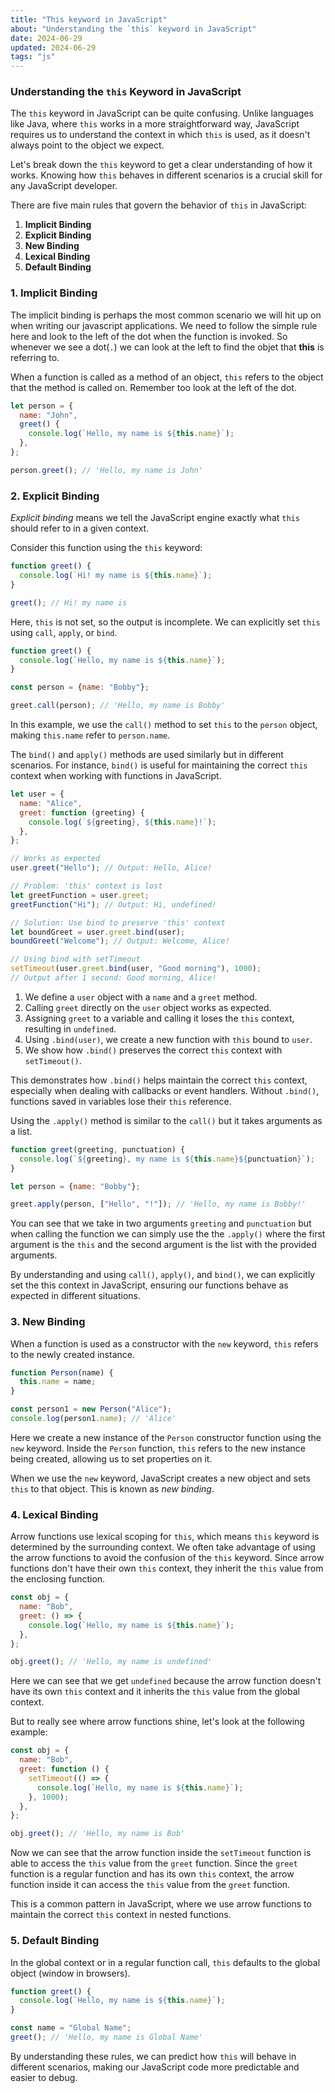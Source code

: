 ```yaml
---
title: "This keyword in JavaScript"
about: "Understanding the `this` keyword in JavaScript"
date: 2024-06-29
updated: 2024-06-29
tags: "js"
---
```


### Understanding the `this` Keyword in JavaScript

The `this` keyword in JavaScript can be quite confusing. Unlike languages like Java, where `this` works in a more straightforward way, JavaScript requires us to understand the context in which `this` is used, as it doesn't always point to the object we expect.

Let's break down the `this` keyword to get a clear understanding of how it works. Knowing how `this` behaves in different scenarios is a crucial skill for any JavaScript developer.

There are five main rules that govern the behavior of `this` in JavaScript:

1. **Implicit Binding**
2. **Explicit Binding**
3. **New Binding**
4. **Lexical Binding**
5. **Default Binding**

### 1. Implicit Binding

The implicit binding is perhaps the most common scenario we will hit up on when writing our javascript applications.
We need to follow the simple rule here and look to the left of the dot when the function is invoked.
So whenever we see a dot(`.`) we can look at the left to find the objet that **this** is referring to.

When a function is called as a method of an object, `this` refers to the object that the method is called on. Remember too look at the left of the dot.

```javascript
let person = {
  name: "John",
  greet() {
    console.log(`Hello, my name is ${this.name}`);
  },
};

person.greet(); // 'Hello, my name is John'
```

### 2. Explicit Binding

_Explicit binding_ means we tell the JavaScript engine exactly what `this` should refer to in a given context.

Consider this function using the `this` keyword:

```js
function greet() {
  console.log(`Hi! my name is ${this.name}`);
}

greet(); // Hi! my name is
```

Here, `this` is not set, so the output is incomplete. We can explicitly set `this` using `call`, `apply`, or `bind`.

```javascript
function greet() {
  console.log(`Hello, my name is ${this.name}`);
}

const person = {name: "Bobby"};

greet.call(person); // 'Hello, my name is Bobby'
```

In this example, we use the `call()` method to set `this` to the `person` object, making `this.name` refer to `person.name`.

The `bind()` and `apply()` methods are used similarly but in different scenarios. For instance, `bind()` is useful for maintaining the correct `this` context when working with functions in JavaScript.

```javascript
let user = {
  name: "Alice",
  greet: function (greeting) {
    console.log(`${greeting}, ${this.name}!`);
  },
};

// Works as expected
user.greet("Hello"); // Output: Hello, Alice!

// Problem: 'this' context is lost
let greetFunction = user.greet;
greetFunction("Hi"); // Output: Hi, undefined!

// Solution: Use bind to preserve 'this' context
let boundGreet = user.greet.bind(user);
boundGreet("Welcome"); // Output: Welcome, Alice!

// Using bind with setTimeout
setTimeout(user.greet.bind(user, "Good morning"), 1000);
// Output after 1 second: Good morning, Alice!
```

1. We define a `user` object with a `name` and a `greet` method.
2. Calling `greet` directly on the `user` object works as expected.
3. Assigning `greet` to a variable and calling it loses the `this` context, resulting in `undefined`.
4. Using `.bind(user)`, we create a new function with `this` bound to `user`.
5. We show how `.bind()` preserves the correct `this` context with `setTimeout()`.

This demonstrates how `.bind()` helps maintain the correct `this` context, especially when dealing with callbacks or event handlers. Without `.bind()`, functions saved in variables lose their `this` reference.

Using the `.apply()` method is similar to the `call()` but it takes arguments as a list.

```js
function greet(greeting, punctuation) {
  console.log(`${greeting}, my name is ${this.name}${punctuation}`);
}

let person = {name: "Bobby"};

greet.apply(person, ["Hello", "!"]); // 'Hello, my name is Bobby!'
```

You can see that we take in two arguments `greeting` and `punctuation` but when calling the function we can simply use the the `.apply()` where the first argument is the `this` and the second argument is the list with the provided arguments.

By understanding and using `call()`, `apply()`, and `bind()`, we can explicitly set the this context in JavaScript, ensuring our functions behave as expected in different situations.

### 3. New Binding

When a function is used as a constructor with the `new` keyword, `this` refers to the newly created instance.

```javascript
function Person(name) {
  this.name = name;
}

const person1 = new Person("Alice");
console.log(person1.name); // 'Alice'
```

Here we create a new instance of the `Person` constructor function using the `new` keyword. Inside the `Person` function, `this` refers to the new instance being created,
allowing us to set properties on it.

When we use the `new` keyword, JavaScript creates a new object and sets `this` to that object. This is known as _new binding_.

### 4. Lexical Binding

Arrow functions use lexical scoping for `this`, which means `this` keyword is determined by the surrounding context.
We often take advantage of using the arrow functions to avoid the confusion of the `this` keyword.
Since arrow functions don't have their own `this` context, they inherit the `this` value from the enclosing function.

```javascript
const obj = {
  name: "Bob",
  greet: () => {
    console.log(`Hello, my name is ${this.name}`);
  },
};

obj.greet(); // 'Hello, my name is undefined'
```

Here we can see that we get `undefined` because the arrow function doesn't have its own `this` context and it inherits the `this` value from the global context.

But to really see where arrow functions shine, let's look at the following example:

```javascript
const obj = {
  name: "Bob",
  greet: function () {
    setTimeout(() => {
      console.log(`Hello, my name is ${this.name}`);
    }, 1000);
  },
};

obj.greet(); // 'Hello, my name is Bob'
```

Now we can see that the arrow function inside the `setTimeout` function is able to access the `this` value from the `greet` function.
Since the `greet` function is a regular function and has its own `this` context,
the arrow function inside it can access the `this` value from the `greet` function.

This is a common pattern in JavaScript, where we use arrow functions to maintain the correct `this` context in nested functions.

### 5. Default Binding

In the global context or in a regular function call, `this` defaults to the global object (window in browsers).

```javascript
function greet() {
  console.log(`Hello, my name is ${this.name}`);
}

const name = "Global Name";
greet(); // 'Hello, my name is Global Name'
```

By understanding these rules, we can predict how `this` will behave in different scenarios, making our JavaScript code more predictable and easier to debug.
